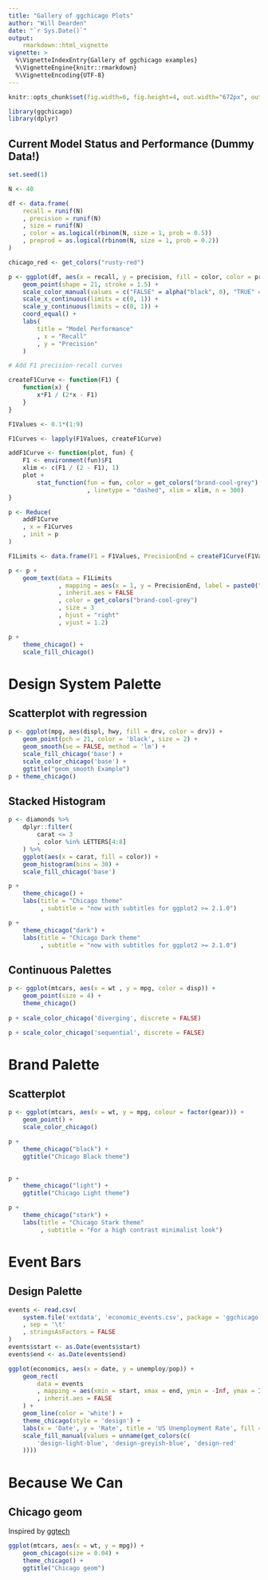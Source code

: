 ```yaml
---
title: "Gallery of ggchicago Plots"
author: "Will Dearden"
date: "`r Sys.Date()`"
output: 
    rmarkdown::html_vignette
vignette: >
  %\VignetteIndexEntry{Gallery of ggchicago examples}
  %\VignetteEngine{knitr::rmarkdown}
  %\VignetteEncoding{UTF-8}
---
```


```r
knitr::opts_chunk$set(fig.width=6, fig.height=4, out.width="672px", out.height="448px", dpi=300, message = FALSE) 
```

```r
library(ggchicago)
library(dplyr)
```

## Current Model Status and Performance (Dummy Data!)

```r

set.seed(1)

N <- 40

df <- data.frame(
    recall = runif(N)
    , precision = runif(N)
    , size = runif(N)
    , color = as.logical(rbinom(N, size = 1, prob = 0.5))
    , preprod = as.logical(rbinom(N, size = 1, prob = 0.2))
)

chicago_red <- get_colors("rusty-red")

p <- ggplot(df, aes(x = recall, y = precision, fill = color, color = preprod, size = size)) +
    geom_point(shape = 21, stroke = 1.5) +
    scale_color_manual(values = c("FALSE" = alpha("black", 0), "TRUE" = unname(chicago_red))) +
    scale_x_continuous(limits = c(0, 1)) +
    scale_y_continuous(limits = c(0, 1)) +
    coord_equal() +
    labs(
        title = "Model Performance"
        , x = "Recall"
        , y = "Precision"
    )

# Add F1 precision-recall curves

createF1Curve <- function(F1) {
    function(x) {
        x*F1 / (2*x - F1)
    }
}

F1Values <- 0.1*(1:9)

F1Curves <- lapply(F1Values, createF1Curve)

addF1Curve <- function(plot, fun) {
    F1 <- environment(fun)$F1
    xlim <- c(F1 / (2 - F1), 1)
    plot + 
        stat_function(fun = fun, color = get_colors("brand-cool-grey")
                      , linetype = "dashed", xlim = xlim, n = 300)
}

p <- Reduce(
    addF1Curve
    , x = F1Curves
    , init = p
)

F1Limits <- data.frame(F1 = F1Values, PrecisionEnd = createF1Curve(F1Values)(1))

p <- p + 
    geom_text(data = F1Limits
              , mapping = aes(x = 1, y = PrecisionEnd, label = paste0("F1 = ", F1))
              , inherit.aes = FALSE
              , color = get_colors("brand-cool-grey")
              , size = 3
              , hjust = "right"
              , vjust = 1.2)

p +
    theme_chicago() +
    scale_fill_chicago()

```

# Design System Palette

## Scatterplot with regression

```r
p <- ggplot(mpg, aes(displ, hwy, fill = drv, color = drv)) +
    geom_point(pch = 21, color = 'black', size = 2) +
    geom_smooth(se = FALSE, method = 'lm') +
    scale_fill_chicago('base') +
    scale_color_chicago('base') +
    ggtitle("geom_smooth Example")
p + theme_chicago()
```

## Stacked Histogram

```r
p <- diamonds %>%
    dplyr::filter(
        carat <= 3
        , color %in% LETTERS[4:8]
    ) %>%
    ggplot(aes(x = carat, fill = color)) +
    geom_histogram(bins = 30) +
    scale_fill_chicago('base')

p +
    theme_chicago() +
    labs(title = "Chicago theme"
         , subtitle = "now with subtitles for ggplot2 >= 2.1.0")

p +
    theme_chicago("dark") +
    labs(title = "Chicago Dark theme"
         , subtitle = "now with subtitles for ggplot2 >= 2.1.0") 

```

## Continuous Palettes

```r

p <- ggplot(mtcars, aes(x = wt , y = mpg, color = disp)) +
    geom_point(size = 4) +
    theme_chicago()
    
p + scale_color_chicago('diverging', discrete = FALSE)

p + scale_color_chicago('sequential', discrete = FALSE)

```

# Brand Palette

## Scatterplot

```r
p <- ggplot(mtcars, aes(x = wt, y = mpg, colour = factor(gear))) +
    geom_point() +
    scale_color_chicago()

p +
    theme_chicago("black") +
    ggtitle("Chicago Black theme")
    

p +
    theme_chicago("light") +
    ggtitle("Chicago Light theme")

p +
    theme_chicago("stark") +
    labs(title = "Chicago Stark theme"
         , subtitle = "For a high contrast minimalist look") 
```

# Event Bars

## Design Palette

```r
events <- read.csv(
    system.file('extdata', 'economic_events.csv', package = 'ggchicago')
    , sep = '\t'
    , stringsAsFactors = FALSE
)
events$start <- as.Date(events$start)
events$end <- as.Date(events$end)

ggplot(economics, aes(x = date, y = unemploy/pop)) +
    geom_rect(
        data = events
        , mapping = aes(xmin = start, xmax = end, ymin = -Inf, ymax = Inf, fill = type)
        , inherit.aes = FALSE
    ) +
    geom_line(color = 'white') +
    theme_chicago(style = 'design') +
    labs(x = 'Date', y = 'Rate', title = 'US Unemployment Rate', fill = 'Event Type') +
    scale_fill_manual(values = unname(get_colors(c(
        'design-light-blue', 'design-greyish-blue', 'design-red'
    ))))
```

# Because We Can

## Chicago geom

Inspired by [ggtech](https://github.com/ricardo-bion/ggtech)

```r
ggplot(mtcars, aes(x = wt, y = mpg)) + 
    geom_chicago(size = 0.04) +
    theme_chicago() +
    ggtitle("Chicago geom")
```


